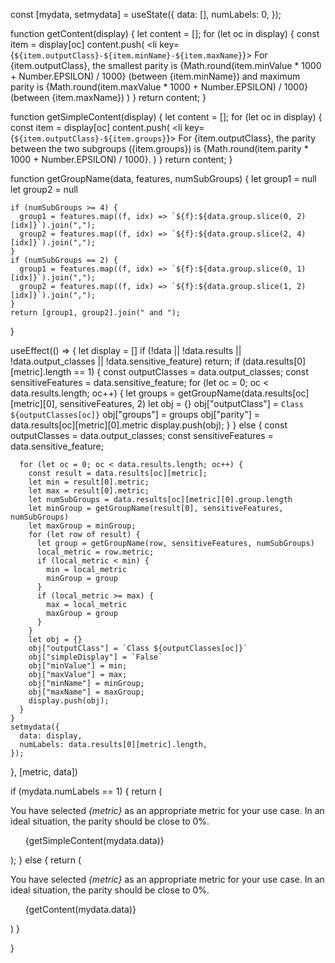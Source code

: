 
  const [mydata, setmydata] = useState({
    data: [],
    numLabels: 0,
  });

  function getContent(display) {
    let content = [];
    for (let oc in display) {
      const item = display[oc]
      content.push(
        <li key={`${item.outputClass}-${item.minName}-${item.maxName}`}>
          For {item.outputClass}, the smallest parity is {Math.round(item.minValue * 1000 + Number.EPSILON) / 1000} (between {item.minName}) and maximum parity is {Math.round(item.maxValue * 1000 + Number.EPSILON) / 1000} (between {item.maxName})
        </li>
      )
    }
    return content;
  }

  function getSimpleContent(display) {
    let content = [];
    for (let oc in display) {
      const item = display[oc]
      content.push(
        <li key={`${item.outputClass}-${item.groups}`}>
          For {item.outputClass}, the parity between the two subgroups ({item.groups}) is {Math.round(item.parity * 1000 + Number.EPSILON) / 1000}.
        </li>
      )
    }
    return content;
  }

  function getGroupName(data, features, numSubGroups) {
    let group1 = null
    let group2 = null
    
    if (numSubGroups >= 4) {
      group1 = features.map((f, idx) => `${f}:${data.group.slice(0, 2)[idx]}`).join(",");
      group2 = features.map((f, idx) => `${f}:${data.group.slice(2, 4)[idx]}`).join(",");
    }
    if (numSubGroups == 2) {
      group1 = features.map((f, idx) => `${f}:${data.group.slice(0, 1)[idx]}`).join(",");
      group2 = features.map((f, idx) => `${f}:${data.group.slice(1, 2)[idx]}`).join(",");
    }
    return [group1, group2].join(" and ");
  }

  useEffect(() => {
    let display = []
    if (!data || !data.results || !data.output_classes || !data.sensitive_feature)
      return;
    if (data.results[0][metric].length == 1) {
      const outputClasses = data.output_classes;
      const sensitiveFeatures = data.sensitive_feature;
      for (let oc = 0; oc < data.results.length; oc++) {
        let groups = getGroupName(data.results[oc][metric][0], sensitiveFeatures, 2)
        let obj = {}
        obj["outputClass"] = `Class ${outputClasses[oc]}`
        obj["groups"] = groups
        obj["parity"] = data.results[oc][metric][0].metric
        display.push(obj);
      }
    }
    else {
      const outputClasses = data.output_classes;
      const sensitiveFeatures = data.sensitive_feature;

      for (let oc = 0; oc < data.results.length; oc++) {
        const result = data.results[oc][metric];
        let min = result[0].metric;
        let max = result[0].metric;
        let numSubGroups = data.results[oc][metric][0].group.length
        let minGroup = getGroupName(result[0], sensitiveFeatures, numSubGroups)
        let maxGroup = minGroup;
        for (let row of result) {
          let group = getGroupName(row, sensitiveFeatures, numSubGroups)
          local_metric = row.metric;
          if (local_metric < min) {
            min = local_metric
            minGroup = group
          }
          if (local_metric >= max) {
            max = local_metric
            maxGroup = group
          }
        }
        let obj = {}
        obj["outputClass"] = `Class ${outputClasses[oc]}`
        obj["simpleDisplay"] = `False`
        obj["minValue"] = min;
        obj["maxValue"] = max;
        obj["minName"] = minGroup;
        obj["maxName"] = maxGroup;
        display.push(obj);
      }
    }
    setmydata({
      data: display,
      numLabels: data.results[0][metric].length,
    });
  }, [metric, data])

  if (mydata.numLabels == 1) {
    return (
      <div>
        <p>You have selected <i>{metric}</i> as an appropriate metric for your use case. In an ideal situation, the parity should be close to 0%.</p>
        <ul>{getSimpleContent(mydata.data)}</ul>
      </div>
    );
  }
  else {
    return (
      <div>
        <p>You have selected <i>{metric}</i> as an appropriate metric for your use case. In an ideal situation, the parity should be close to 0%.</p>
        <ul>{getContent(mydata.data)}</ul>
      </div>
    )
  }

}